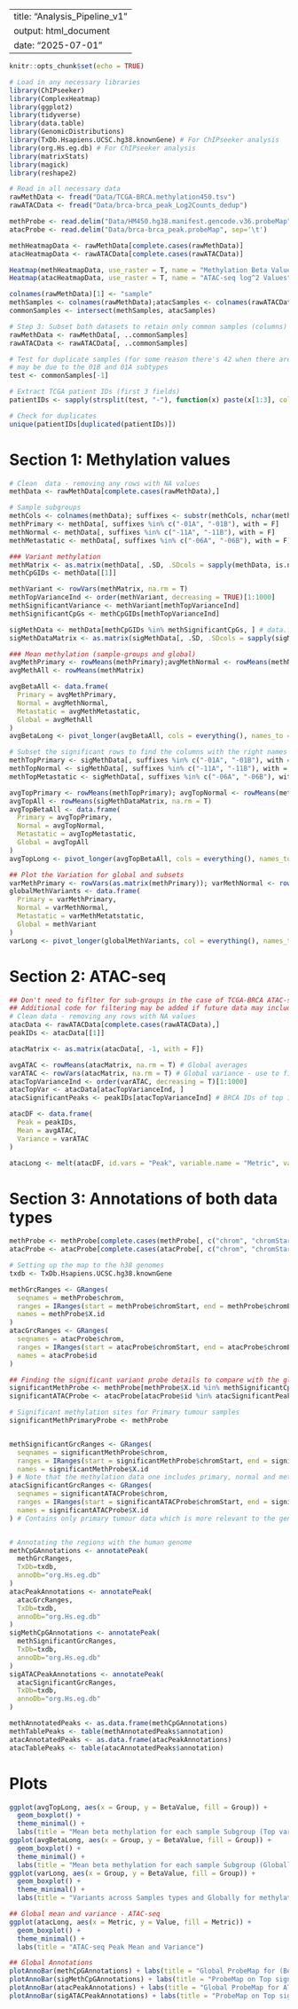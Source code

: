 
---
title: "Analysis_Pipeline_v1"
output: html_document
date: "2025-07-01"
---

```r
knitr::opts_chunk$set(echo = TRUE)

# Load in any necessary libraries
library(ChIPseeker)
library(ComplexHeatmap)
library(ggplot2)
library(tidyverse)
library(data.table)
library(GenomicDistributions)
library(TxDb.Hsapiens.UCSC.hg38.knownGene) # For ChIPseeker analysis
library(org.Hs.eg.db) # For ChIPseeker analysis
library(matrixStats)
library(magick)
library(reshape2)

# Read in all necessary data
rawMethData <- fread("Data/TCGA-BRCA.methylation450.tsv")
rawATACData <- fread("Data/brca-brca_peak_Log2Counts_dedup")

methProbe <- read.delim("Data/HM450.hg38.manifest.gencode.v36.probeMap", sep='\t')
atacProbe <- read.delim("Data/brca-brca_peak.probeMap", sep='\t')
```

``` r
methHeatmapData <- rawMethData[complete.cases(rawMethData)]
atacHeatmapData <- rawATACData[complete.cases(rawATACData)]

Heatmap(methHeatmapData, use_raster = T, name = "Methylation Beta Values")
Heatmap(atacHeatmapData, use_raster = T, name = "ATAC-seq log^2 Values")
```

``` r
colnames(rawMethData)[1] <- "sample"
methSamples <- colnames(rawMethData);atacSamples <- colnames(rawATACData)
commonSamples <- intersect(methSamples, atacSamples)

# Step 3: Subset both datasets to retain only common samples (columns)
rawMethData <- rawMethData[, ..commonSamples]
rawATACData <- rawATACData[, ..commonSamples]

# Test for duplicate samples (for some reason there's 42 when there are 39 confirmed multiple samples)
# may be due to the 01B and 01A subtypes
test <- commonSamples[-1]

# Extract TCGA patient IDs (first 3 fields)
patientIDs <- sapply(strsplit(test, "-"), function(x) paste(x[1:3], collapse = "-"))

# Check for duplicates
unique(patientIDs[duplicated(patientIDs)])
```

# Section 1: Methylation values
``` r
# Clean  data - removing any rows with NA values
methData <- rawMethData[complete.cases(rawMethData),]

# Sample subgroups
methCols <- colnames(methData); suffixes <- substr(methCols, nchar(methCols) - 3, nchar(methCols))
methPrimary <- methData[, suffixes %in% c("-01A", "-01B"), with = F]
methNormal <- methData[, suffixes %in% c("-11A", "-11B"), with = F] 
methMetastatic <- methData[, suffixes %in% c("-06A", "-06B"), with = F]

### Variant methylation
methMatrix <- as.matrix(methData[, .SD, .SDcols = sapply(methData, is.numeric)])
methCpGIDs <- methData[[1]]

methVariant <- rowVars(methMatrix, na.rm = T)
methTopVarianceInd <- order(methVariant, decreasing = TRUE)[1:1000]
methSignificantVariance <- methVariant[methTopVarianceInd]
methSignificantCpGs <- methCpGIDs[methTopVarianceInd]

sigMethData <- methData[methCpGIDs %in% methSignificantCpGs, ] # data.frame, data.table
sigMethDataMatrix <- as.matrix(sigMethData[, .SD, .SDcols = sapply(sigMethData, is.numeric)])

### Mean methylation (sample-groups and global)
avgMethPrimary <- rowMeans(methPrimary);avgMethNormal <- rowMeans(methNormal);avgMethMetastatic <- rowMeans(methMetastatic)
avgMethAll <- rowMeans(methMatrix)

avgBetaAll <- data.frame(
  Primary = avgMethPrimary,
  Normal = avgMethNormal, 
  Metastatic = avgMethMetastatic,
  Global = avgMethAll
)
avgBetaLong <- pivot_longer(avgBetaAll, cols = everything(), names_to = "Group", values_to = "BetaValue") # Ready to plot

# Subset the significant rows to find the columns with the right names
methTopPrimary <- sigMethData[, suffixes %in% c("-01A", "-01B"), with = F]
methTopNormal <- sigMethData[, suffixes %in% c("-11A", "-11B"), with = F] 
methTopMetastatic <- sigMethData[, suffixes %in% c("-06A", "-06B"), with = F]

avgTopPrimary <- rowMeans(methTopPrimary); avgTopNormal <- rowMeans(methTopNormal); avgTopMetastatic <- rowMeans(methTopMetastatic)
avgTopAll <- rowMeans(sigMethDataMatrix, na.rm = T)
avgTopBetaAll <- data.frame(
  Primary = avgTopPrimary,
  Normal = avgTopNormal,
  Metastatic = avgTopMetastatic,
  Global = avgTopAll
)
avgTopLong <- pivot_longer(avgTopBetaAll, cols = everything(), names_to = "Group", values_to = "BetaValue") # Ready to plot

## Plot the Variation for global and subsets
varMethPrimary <- rowVars(as.matrix(methPrimary)); varMethNormal <- rowVars(as.matrix(methNormal)); varMethMetatstatic <- rowVars(as.matrix(methMetastatic))
globalMethVariants <- data.frame(
  Primary = varMethPrimary,
  Normal = varMethNormal, 
  Metastatic = varMethMetatstatic,
  Global = methVariant
)
varLong <- pivot_longer(globalMethVariants, col = everything(), names_to = "Group", values_to = "BetaValue")
```

# Section 2: ATAC-seq
```r
## Don't need to fiflter for sub-groups in the case of TCGA-BRCA ATAC-seq as it is only pirmary tumour samples
## Additional code for filtering may be added if future data may include other ATAC-seq samples
# Clean data - removing any rows with NA values
atacData <- rawATACData[complete.cases(rawATACData),]
peakIDs <- atacData[[1]]

atacMatrix <- as.matrix(atacData[, -1, with = F])

avgATAC <- rowMeans(atacMatrix, na.rm = T) # Global averages
varATAC <- rowVars(atacMatrix, na.rm = T) # Global variance - use to find those of significance
atacTopVarianceInd <- order(varATAC, decreasing = T)[1:1000]
atacTopVar <- atacData[atacTopVarianceInd, ]
atacSignificantPeaks <- peakIDs[atacTopVarianceInd] # BRCA IDs of top 1000 peaks of significance 

atacDF <- data.frame(
  Peak = peakIDs,
  Mean = avgATAC,
  Variance = varATAC
)

atacLong <- melt(atacDF, id.vars = "Peak", variable.name = "Metric", value.name = "Value")

```

# Section 3: Annotations of both data types
``` r
methProbe <- methProbe[complete.cases(methProbe[, c("chrom", "chromStart", "chromEnd")]), ]
atacProbe <- atacProbe[complete.cases(atacProbe[, c("chrom", "chromStart", "chromEnd")]), ]

# Setting up the map to the h38 genomes
txdb <- TxDb.Hsapiens.UCSC.hg38.knownGene

methGrcRanges <- GRanges(
  seqnames = methProbe$chrom,
  ranges = IRanges(start = methProbe$chromStart, end = methProbe$chromEnd),
  names = methProbe$X.id
)
atacGrcRanges <- GRanges(
  seqnames = atacProbe$chrom,
  ranges = IRanges(start = atacProbe$chromStart, end = atacProbe$chromEnd),
  names = atacProbe$id
)

## Finding the significant variant probe details to compare with the global # might want to look at the variants only in primary for the methylation data
significantMethProbe <- methProbe[methProbe$X.id %in% methSignificantCpGs,]
significantATACProbe <- atacProbe[atacProbe$id %in% atacSignificantPeaks,]

# Significant methylation sites for Primary tumour samples
significantMethPrimaryProbe <- methProbe


methSignificantGrcRanges <- GRanges(
  seqnames = significantMethProbe$chrom, 
  ranges = IRanges(start = significantMethProbe$chromStart, end = significantMethProbe$chromEnd),
  names = significantMethProbe$X.id 
) # Note that the methylation data one includes primary, normal and metastatic samples - might want to use a filtered primary tumour version
atacSignificantGrcRanges <- GRanges(
  seqnames = significantATACProbe$chrom, 
  ranges = IRanges(start = significantATACProbe$chromStart, end = significantATACProbe$chromEnd),
  names = significantATACProbe$X.id
) # Contains only primary tumour data which is more relevant to the general comparison of interplay


# Annotating the regions with the human genome
methCpGAnnotations <- annotatePeak(
  methGrcRanges, 
  TxDb=txdb,
  annoDb="org.Hs.eg.db"
) 
atacPeakAnnotations <- annotatePeak(
  atacGrcRanges, 
  TxDb=txdb,
  annoDb="org.Hs.eg.db"
) 
sigMethCpGAnnotations <- annotatePeak(
  methSignificantGrcRanges, 
  TxDb=txdb,
  annoDb="org.Hs.eg.db"
) 
sigATACPeakAnnotations <- annotatePeak(
  atacSignificantGrcRanges, 
  TxDb=txdb,
  annoDb="org.Hs.eg.db"
) 

methAnnotatedPeaks <- as.data.frame(methCpGAnnotations)
methTablePeaks <- table(methAnnotatedPeaks$annotation)
atacAnnotatedPeaks <- as.data.frame(atacPeakAnnotations)
atacTablePeaks <- table(atacAnnotatedPeaks$annotation)
```

# Plots
``` r
ggplot(avgTopLong, aes(x = Group, y = BetaValue, fill = Group)) +
  geom_boxplot() + 
  theme_minimal() +
  labs(title = "Mean beta methylation for each sample Subgroup (Top variant)", x = "Sample type", y = "Avg. Beta Value")
ggplot(avgBetaLong, aes(x = Group, y = BetaValue, fill = Group)) +
  geom_boxplot() +
  theme_minimal() +
  labs(title = "Mean beta methylation for each sample Subgroup (Globally)", x = "Sample type", y = "Avg. Beta Value")
ggplot(varLong, aes(x = Group, y = BetaValue, fill = Group)) +
  geom_boxplot() +
  theme_minimal() +
  labs(title = "Variants across Samples types and Globally for methylation", x = "Sample type", y = "Beta Value")

## Global mean and variance - ATAC-seq
ggplot(atacLong, aes(x = Metric, y = Value, fill = Metric)) +
  geom_boxplot() +
  theme_minimal() +
  labs(title = "ATAC-seq Peak Mean and Variance")

## Global Annotations
plotAnnoBar(methCpGAnnotations) + labs(title = "Global ProbeMap for (Beta)Methylation")
plotAnnoBar(sigMethCpGAnnotations) + labs(title = "ProbeMap on Top significant CpG sites (Beta methylation) ")
plotAnnoBar(atacPeakAnnotations) + labs(title = "Global ProbeMap for ATAC-seq")
plotAnnoBar(sigATACPeakAnnotations) + labs(title = "ProbeMap on Top significant Peaks (ATAC-seq)")

```

